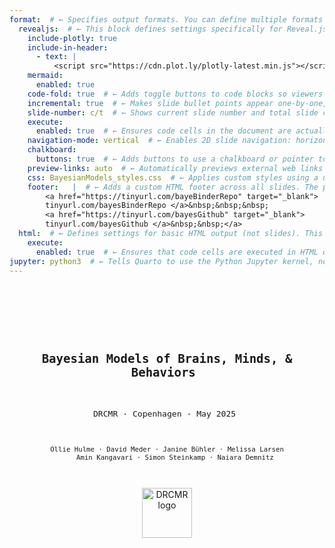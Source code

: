 ```yaml
---  
format:  # ← Specifies output formats. You can define multiple formats like revealjs (slides), html, pdf, etc.
  revealjs:  # ← This block defines settings specifically for Reveal.js slide output.
    include-plotly: true
    include-in-header:
      - text: |
          <script src="https://cdn.plot.ly/plotly-latest.min.js"></script>
    mermaid:
      enabled: true
    code-fold: true  # ← Adds toggle buttons to code blocks so viewers can hide/show the code.
    incremental: true  # ← Makes slide bullet points appear one-by-one, rather than all at once.
    slide-number: c/t  # ← Shows current slide number and total slide count (e.g., “3/10”) in the presentation.
    execute:
      enabled: true  # ← Ensures code cells in the document are actually executed during rendering.
    navigation-mode: vertical  # ← Enables 2D slide navigation: horizontal for sections, vertical for subsections.
    chalkboard:
      buttons: true  # ← Adds buttons to use a chalkboard or pointer tool while presenting.
    preview-links: auto  # ← Automatically previews external web links (e.g., YouTube, PDFs) inside slides.
    css: BayesianModels_styles.css  # ← Applies custom styles using a user-defined CSS file.
    footer:   |  # ← Adds a custom HTML footer across all slides. The pipe (|) means the following lines are literal block text.
        <a href="https://tinyurl.com/bayeBinderRepo" target="_blank">
        tinyurl.com/bayesBinderRepo </a>&nbsp;&nbsp;&nbsp;  
        <a href="https://tinyurl.com/bayesGithub" target="_blank">
        tinyurl.com/bayesGithub </a>&nbsp;&nbsp;</a>      
  html:  # ← Defines settings for basic HTML output (not slides). This is optional, but useful if rendering to HTML format too.
    execute:
      enabled: true  # ← Ensures that code cells are executed in HTML output as well.
jupyter: python3  # ← Tells Quarto to use the Python Jupyter kernel, not the default R kernel.
--- 
```

<!-- #region Title slide -->
--- 
 

<div style="display: flex; flex-direction: column; align-items: center; height: 100vh; padding-top: 60px; text-align: center;">
  <div style="font-size:1.6em; font-weight:bold; margin-bottom:10px; margin-top:10px;">
    Bayesian Models of Brains, Minds, & Behaviors 
  </div>

  <div style="font-size:1.1em; margin-bottom:15px;">
    DRCMR · Copenhagen · May 2025 
  </div>

  <div style="font-size:0.9em; max-width: 80%; margin: 0 auto;">
    Ollie Hulme · David Meder · Janine Bühler · Melissa Larsen
        Amin Kangavari · Simon Steinkamp · Naiara Demnitz
  </div>

  <img src="images/DRCMR_regionH_KU_logo.png" alt="DRCMR logo" style="height:80px; margin-top:15px;">
</div>

---
<!-- #endregion -->

<!-- #region Lecture#1 Preamble -->
# Lecture 1: Preamble
- How the week will go
- Materials  
- Schedule  
- Social 😊  
- Aims & expectations  

## Course overview

- **Basic modelling** → Get started
- **Intermediate modelling** → Go deeper
- **Integrate neural data** → Bridge brain & behavior
- **Group presentations** → Show what you built
- ↓
- lectures · interactive exercises · discussion · case studies ·  group work 
 
## Overarching schematic
- ![](images/course_schema.jpg){width=100%}
- Your group project will reflect this workflow.

## Group work & presentations
- **Separate** into small groups
- **Supervision** from multiple experts 
- **Pick question** that requires cognitive modelling
- **Design experiment** that collects behavioral & neural data
- **Design models**, sketch graphical diagrams, plan analyses to test hypotheses & answer question
- **Present projects**, share your work, ~15 mins on fri
- **Audience** questions & discussion 

## Materials: Interactive exercises  
- Run interactive python code via Binder   
- No installation needed  → just open in browser and go 😌  
- Loading takes time → keep your tab open
- <div style="text-align: center;">
    <img src="/images/binder.png" alt="binder screenshot" width="300px">
  </div>
- link in footer 👇 

## Materials: GitHub  
- All materials + code on GitHub 
- <div style="text-align: center;">
    <img src="/images/github.png" alt="github screenshot" width="300px">
  </div>
 - link in footer 👇   

## Materials: Book
- <div style="text-align: center;">
   <img src="/images/book.jpeg" alt="book screenshot" width="300px">
 </div>
- We rely heavily on it especially on days 1-3

## Schedule
- Up to date schedule > See the GitHub > README.md
- LOCATION CHANGES BY DAY
 
## Social: WhatsApp 
- Chat with each other 💬
- Ask & answer questions amongst yourselves 🗣️
- Stay in touch ❤️
- Friday bar! 😄
- Join group via 👇
- <img src="/images/whatsapp.png" width="300px">

## Overarching aim
- **Use the tools of probability theory to scientifically understand brains, minds, and behavior**
- **New perspective**. Upgrade your scientific thinking
- **Simplicity.** Tools are parsimonious, flexible, intuitive, and powerful.
- **Universality.** Same principles apply to science, statistic, brains, minds, behaviors, evolution, even physics. 
 
## Overarching schematic
- ![](images/course_schema.jpg){width=100%}
- Your goup project will reflect this workflow.

## Specific aims
- **Focus on mind & behavior** → Cognitive models 
- **Connect to neural data** via simple methods 🧠
- **Stop describing 🥱 → Start explaining 😌**
- **Engage.** Hands-on · Interactive · Discursive 
- **KISS.** Keep It Simple, Stoopid 😜
- **Vibes.** Intuitive · Playful · Fun · Useful ✨

## Our expectations of you:
- **Life is short.** Don't let things pass that you dont understand. 
- **Your life matters.** Your understanding matters. Actively take part.
- **You are entitled** to understand this. 
- **Don't listen** to it, fight it. 🥊
- **Disrupt.** Ask questions, interrupt. 🙋‍♂️
- **Be sceptical.** The truth is out there. 🤨

## We love to hear:
- *"I'm probably being stupid..."* 🤪
- *"I might have missed this..."*
- *"i dont understand why..."*
- *"do you have an intuition for why..."*
- *"i'm confused..."* 🤔
 
## Don't do this to yourself:
- Nod and pretend you get something 🙅‍♂️ 
- Assume you are the only one confused 😵‍💫😵
- Collapse under self doubt.

## Course team
- Too shy to ask a question, talk to Janine
- Organisation, ask David or Ollie
- Technical issue / Github / Binder / Python > Simon

<!-- #endregion-->

<!-- #region Lecture#2 Basics of Bayesian analysis-->

# Lecture 2: Basics of Bayesian Analysis
- The spirit of Bayesian thinking
- What is Bayesian modeling?
- Principles of Bayesian inference
- Observable vs. latent variables
- Beliefs and evidence
- Estimation methods
- Why Bayesian methods?

## The spirit of Bayesian thinking 
- <br>
- *"Probability theory is nothing but common sense reduced to calculation."* — Laplace (1814)  
- <br>
- *"The rules of probability are the rules of consistent reasoning."* — Jaynes (2003)  
- <br>
- *"Bayesian methods are not a special brand of inference; they are the only logically consistent rules for inference that are known."* — Jaynes (2003)

::: {.footer}
Laplace (1814); Jaynes (2003)
:::

## Bayesianism as the calculus of common sense
- <br><br>
- *Bayesianism is just probability theory applied to inference.* — Jaynes (2003)

::: {.footer}
Jaynes (2003)
:::

## Probability as rational consistency 
- Bayesian modeling follows the rules of probability.
- Probability is logic.
- Logic is consistency.
- Consistency is rationality.
- And rationality is just thinking clearly.

## So what is "Bayesian Modeling of Minds, Brains, and Behavior"?
- This course is about **thinking clearly about minds, brains, and behavior**.
- It's about testing theories rationally, using the evidence provided by data.
- Bayesian modeling offers a principled, rational way to update beliefs based on evidence.
- Ta-da!

## Bayesian Updating in a Nutshell
- Prior belief → Evidence → Posterior belief

## Example of a cognitive task 
- e.g., go/no-go
- <img src="/images/gonogo.png" width="800px">

## Cognitive task example
- 10 binary trials of equal difficulty
- Estimate ability $\theta$ from behavior
- $\theta$ is *latent*; 
- data are *observed*
- e.g., correct responses $k = 8$ out of $n = 10$

## Latent vs. observed
- <img src="/images/latent_observable.png" width="1000px">

## Why latent variables?
- We want to explain, not just describe
- *Descriptive*: e.g. "What did the subject score?"
- *Explanatory*: e.g. "What ability caused that score?"

## Why Science Cares About the Latent
- Scientific questions are causal:
  - Do parkinsons patients differ in *risk taking* on and off medication? 
  - Does serotonin change *empathy*? 
  - Does alpha waves cause *memory consolidation*? 
  - Does ozempic improve *cognitive flexibility*?
- We observe data, but we infer about latent causes
- Bayesian modeling connects observables to latent processes

## Back to the cogntive task
- **Observed**: number correct ($k/n$)
- **Latent**: ability ($\theta$)
- Same $\theta$ can result in different $k/n$
- Different $\theta$ can result in the same $k/n$ 
- Bayesian inference accounts for this uncertainty

## Beliefs as Distributions
- Probability distributions encode **beliefs**
- The **center** = most likely value
- The **spread** = uncertainty
- *To play with this open the notebook on Binder*
- `notebooks/probability_distributions.ipynb`
- see "Beliefs as distributions"

## Probability mass functions for discrete variables
- <img src="/images/probability_mass.jpg" width="350px" style="display:inline"/> 
- Total mass sums to 1: $\sum_x p(x) = 1$  
- Range sums: $p(2 \leq x \leq 4) = 0.4$  
- Odds: $\frac{p(5)}{p(7)} = 7$

## Probaility density functions for continuous variables
- <img src="/images/probability_density.jpg" width="350px">
- all probability density integrates to 1
- area under the curve is 1
- densities can exceed 1
- ratios make sense: 5.5 is 5 times less likely than 0.7

## Probability Density Functions for continuous variables
- <img src="/images/probability_density.jpg" width="350px" style="display:inline"/>
- Total area under curve: $\int p(x)\,dx = 1$  
- Densities can > 1, but only area matters.  
- Likelihood ratios make sense: e.g., $p(5.5)/p(0.7) = 1/5$

## Interpreting probability distributions  
- It's important to read and reason with probabilty distributions.
- `notebooks/probability_distributions.ipynb` 
- see "Interpreting probability distributions"

## Bayes’ rule
- <br> 
- $p(\theta \mid D) = \frac{\color{red}{p(D \mid \theta)} \cdot \color{blue}{p(\theta)}}{\color{green}{p(D)}}$
- <br>
- Posterior = $\frac{\color{red}{\text{Likelihood}}  \cdot \color{blue}{\text{Prior}}}{\color{green}{\text{Marginal likelihood}}}$
- <br>
- $\theta$ is a parameter, here "ability"
- $D$ is data, here it is the correct performance, $k$ successes out of $n$ trials
- <br>
- This tells us how our beliefs about ability are updated by the evidence provided by the data.

## Prior
- $p(\theta \mid D) = \frac{\color{red}{p(D \mid \theta)} \cdot \color{blue}{p(\theta)}}{\color{green}{p(D)}}$&nbsp;&nbsp;&nbsp;&nbsp;&nbsp;&nbsp;$\text{Posterior} = \frac{\color{red}{\text{Likelihood}} \cdot \color{blue}{\text{Prior}}}{\color{green}{\text{Marginal likelihood}}}$
- <br>
- **$\color{blue}{\text{Prior}}$** is what we believe about $\theta$ before seeing the data. 
- It reflects our assumptions or prior knowledge.

## Likelihood
- $p(\theta \mid D) = \frac{\color{red}{p(D \mid \theta)} \cdot \color{blue}{p(\theta)}}{\color{green}{p(D)}}$&nbsp;&nbsp;&nbsp;&nbsp;&nbsp;&nbsp;$\text{Posterior} = \frac{\color{red}{\text{Likelihood}} \cdot \color{blue}{\text{Prior}}}{\color{green}{\text{Marginal likelihood}}}$
- **$\color{red}{\text{Likelihood}}$** is the probability of data $D$ given a value of $\theta$.
- It shows how well each $\theta$ explains the data.
- Higher likelihood → stronger belief in $\theta$ 
- Lower likelihood → weaker belief.

## Marginal likelihood
- $p(\theta \mid D) = \frac{\color{red}{p(D \mid \theta)} \cdot \color{blue}{p(\theta)}}{\color{green}{p(D)}}$&nbsp;&nbsp;&nbsp;&nbsp;&nbsp;&nbsp;$\text{Posterior} = \frac{\color{red}{\text{Likelihood}} \cdot \color{blue}{\text{Prior}}}{\color{green}{\text{Marginal likelihood}}}$
- <br>
- **$\color{green}{\text{Marginal likelihood}}$** is the total probability of the data under all possible values of $\theta$.
- It represents how good the model is at predicting the data. 
- In doing so it normalizes the result so the posterior is a valid probability distribution.
- Note that it is independent of $\theta$

## Posterior
- $p(\theta \mid D) = \frac{\color{red}{p(D \mid \theta)} \cdot \color{blue}{p(\theta)}}{\color{green}{p(D)}}$&nbsp;&nbsp;&nbsp;&nbsp;&nbsp;&nbsp;$\text{Posterior} = \frac{\color{red}{\text{Likelihood}} \cdot \color{blue}{\text{Prior}}}{\color{green}{\text{Marginal likelihood}}}$
- <br>
- **Posterior** is what we believe about $\theta$ *after* seeing the data. 
- It’s the prior that has been updated by the evidence provided by the data.

## Updating beliefs with data
- We start with a **prior** belief $p(\theta)$
- Observe **data**: e.g. \( k = 9 \) correct out of \( n = 10 \)
- Bayes updates the belief:
- $p(\theta \mid D) = \frac{\color{red}{p(D \mid \theta)} \cdot \color{blue}{p(\theta)}}{\color{green}{p(D)}}$

## Intuition behind belief updating  
- The more likely the data is for a given $\theta$  
- The more we believe in that value of $\theta$ after seeing the data.
- The values of $\theta$ that are better supported by the data, are more believed in after experiencing the data
- We have updated our beliefs according to the data

## Proportional form of Bayes rule
- Since:  
  $p(\theta \mid D) = \frac{\color{red}{p(D \mid \theta)} \cdot \color{blue}{p(\theta)}}{\color{green}{p(D)}}$
- <br>
- The **$\color{green}{\text{Marginal likelihood}}$** $\color{green}{p(D)}$ doesn’t depend on $\theta$
- <br>
- So we can rewrite as:  
- $p(\theta \mid D) \propto \color{red}{p(D \mid \theta)} \cdot \color{blue}{p(\theta)}$
- $\text{Posterior} \propto \color{red}{\text{Likelihood}} \cdot \color{blue}{\text{Prior}}$
- "*Posterior is proportional to likelihood times prior*""

## Prior beliefs for theta
- `notebooks/probability distributions.ipynb`
- see "Prior beliefs for theta"

## Multiplying prior and likelihood
- `notebooks/probability distributions.ipynb`
-  see "Multiplying prior and likelihood" 

## Is the likelihood a probability distribution?
- `notebooks/probability distributions.ipynb`
-  see "Is the likelihood a probability distribution?"  

## Bayesian credibility intervals
- `notebooks/probability distributions.ipynb`
-  see "Bayesian credibility intervals"  

## Summarising the posterior
- `notebooks/probability distributions.ipynb`
-  see "Summarising the posterior" 

## Compute the posterior for the beta
- Prior: $p(\theta) \sim \text{Beta}(1,1)$
- Posterior: $p(\theta \mid D) \sim \text{Beta}(1 + k, 1 + n - k)$
- $k$ = correct, $n$ = total trials
- Simple, tractable update rule for binary outcomes
- `notebooks/probability distributions.ipynb`
- see "Computing posterior for the beta"

## Sequential updating of posterior
- Bayesian inference is consistent across steps
- One-step:
  - Prior → Combined data → Posterior
- Two-step:
  - Prior → Data1 → Intermediate Posterior → Data2 → Final Posterior
- Final result is identical
-  `notebooks/probability distributions.ipynb`
- see "Sequential updating"

## Why sequential updating of posterior matters
- You can peak at your data, it's ok! 
- Enables inference as data rolls in.
- *Optional stopping*: stop early, or extend data collection 
- *Efficient*: time, money, resources
- *Ethical*: minimises animals, humans, unnecessary treatment etc.

## Frequentist methods don’t allow this
- Frequentist inference assumes a fixed sample size and plan
- Stopping early or collecting more data invalidates p-values
- Counterfactual policies: what you would have done, if the data had turned out different impacts on your p-values. 
- Not widely understood. 

## Conjugate priors
- If Prior and posterior from the same distribution family → *conjugate*  
- <br>
- For example:
- $p(\theta): \text{Beta}(\alpha, \beta)$ 
- $p(\theta|data): \text{Beta}(\alpha + k, \beta + n - k)$
- <br>
- The posterior can be computed by plugging data directly into an equation
- Conjugacy allows for *analytic updates* 

## When conjugacy isnt possible: Sampling
- Conjugacy is relatively rare in real world cases
- In cases where conjugacy is not available sampling solutions are possible
- Commonly MCMC - Markov Chain Monte Carlo
- Works even when no closed-form solution
- Approximates the posterior via sampling

## Analytic vs. Sampling
- **Analytic**: Exact, when conjugate, rare
- **MCMC**: Approximate, more flexible, common

## MCMC in Practice
- **Red pill**: Learn how MCMC really works 🤓  
  - [Intuitive guide to MCMC internals](https://chat.openai.com/share/887b4e2d-2689-4e2d-b9ae-246b71d5782e)  
  - [Metropolis-Hastings explained simply](https://chat.openai.com/share/55cb6a00-1718-4327-8d51-3902a2064a11)  
  - These methods will keep evolving — expect newer algorithms, faster sampling, and better approximations.

- **Blue pill**: Trust the method and use it (but know how to spot when it's broken) 😄  
  - We'll demonstrate and visualise MCMC in practice.

## MCMC demo
- Go to "MCMC"
- `notebooks/probability distributions.ipynb`

## Why Bayesian Methods?
- **Principled reasoning**: Probabilistic logic = consistent thinking  
- **Uncertainty-aware**: Fully models uncertainty  
- **Latent variables**: Model hidden causes, not just outcomes  
- **Transparent updating**: Prior → Evidence → Posterior
- **Sequential updating**: Updating is the same whether data is sequential or all-in-one-go.  
- **Richer explanations**: From describing data to explaining via theory  
- **Flexible models**: Hierarchical, generative, extensible
- **Simple**: Same principle always. Learn it once. Apply it forever. 

<!-- #endregion-->

<!-- #region Lecture#3 Modelling a binary process-->

# Modeling a Binary Process
- Modeling binary outcomes in cognition  
- From observed data to hidden probabilities  
- Graphical models and their notation  
- Bayesian inference with JAGS  
- Convergence diagnostics and posterior checks  

## Modeling a Binary Process
- Start simple: focus on binary outcomes  
  e.g., *Success/Failure*, *Correct/Incorrect*, *Yes/No*
- Common examples: 
  *coin flips, true/false questions, detection tasks, motor responses*
- In our go/no-go example, each of the $n$ trials results in either $k$ successes  
- Binary processes are foundational for modeling cognition

## Getting Started
- Our goal is to infer ability in a go-no-go task
- We estimate a rate — the hidden probability $\theta$ that a response is correct
- We represent our uncertainty about $\theta$ as a probability distribution
- Many cognitive tasks can be modeled this way

## Binary Tasks in Cognitive Science
- Go/no-go, stop-signal, 2AFC, task switching  
- Recognition memory, Stroop, Flanker, oddball detection  
- Visual search, discrimination tasks, and so on. 

## From Binary Outcomes to a Hidden Rate
- Observe $k$ successes in $n$ trials → compute $\frac{k}{n}$
- But our interest is in the *underlying* success rate $\theta$
- Model: $k \sim \text{Binomial}(\theta, n)$
- $p(k \mid \theta, n) = \binom{n}{k} \theta^k (1 - \theta)^{n - k}$
- Assumes independent, identically distributed (i.i.d.) trials — no history effects

## Try it Yourself
- `notebooks/probability distributions.ipynb`
- see lecture 3 > "Binomial distribution"

## Graphical Models
- Graphical models represent probabilistic structure visually
- Nodes represent variables; edges represent dependencies
- Child nodes are conditionally dependent on parent nodes
- This is our JAGS model:
- ![](images/graphical%20model.png){width=30%}

## Graphical Notation

- **Circular** nodes: continuous variables  
- **Square** nodes: discrete variables  

- **Shaded** nodes: observed  
- **Unshaded** nodes: hidden  

- **Single border**: stochastic variable  
- **Double border**: deterministic relationship

## Graphical Notation Reference
- ![](images/graphical%20lexicon.jpeg){width=70%}

## Graphical Model Quiz
- ![](images/graphical%20model%20test.jpeg){width=30%}
- Upper node: What type of variable is this?  
- **Answer:** Continuous, stochastic, and observed
- Lower node: What type of variable is this?  
- **Answer:** Discrete, deterministic, and unobserved

## Sampling via JAGS
```.python
model {              # Define the model
  theta ~ dbeta(1,1) # Prior: theta follows a uniform beta distribution
  k ~ dbin(theta,n)  # Likelihood: k follows a binomial distribution
                     # with parameters theta and n
}                    # End of model
```
- ![](images/graphical%20model.png){width=30%}

## Interpreting the graphical model for the code
- ![](images/graphical%20model.png){width=30%}
- Theta is latent, and continuous
- n is observed and discrete
- k is observed and discrete
- Both feed n and k feed in to the likelihood to generate k

## R-hat as a convergence check
- It’s important to check that the sampling has converged to the stationary distribution.
- One heuristic is the R-hat statistic:  
  $\hat{R} = \frac{\text{var}(\text{within-chain})}{\text{var}(\text{across-chain})}$
- Rule of thumb: $\hat{R}$ should be between 1.00 and 1.01 for convergence.

## Inspecting the chains 
- the chains of samples should look like *hairy catapillars*
- like this:
- ![](images/hairy_caterpillar.png){width=60%}

## Try it yourself
 - go to "MCMC convergence checks**
 -  📂 `notebooks/probability distributions.ipynb`

## Difference between two rates
- Suppose we observe two processes, each producing successes out of trials:
- Process 1: $k_1$ successes out of $n_1$ trials  
- Process 2: $k_2$ successes out of $n_2$ trials
- We assume each is governed by a different underlying rate: $\theta_1$ and $\theta_2$.

## Estimating the difference
- We want to model each rate with a posterior Beta distribution, and we are interested in the difference:
- $\delta = \theta_1 - \theta_2$
- This tells us how much more (or less) likely success is in one group compared to the other.

## Examples and intuition
- Examples:
- 📈 Effect of a drug on performance ($\theta_1$ = treated, $\theta_2$ = control)
- 👶 Performance difference between age groups
- 🧪 Comparison of two algorithms on success rate
- A positive $\delta$ means group 1 is better; a negative $\delta$ means group 2 is better.

## Graphical model for inferring differences
- ![](images/fig3.3.jpg){width=100%}
- Why is delta double boundary?
- Because it is completely determined by the two thetas 

## JAGS code for infferring differences in rates
```.python
model{ 
  k1 ~ dbin(theta1,n1)
  k2 ~ dbin(theta2,n2)
  theta1 ~ dbeta(1,1)
  theta2 ~ dbeta(1,1)
  delta <-theta1-theta2
}                   # End of model
```
## Try it yourself
 - go to "Inferring the difference between two rates"  
 - `notebooks/probability distributions.ipynb`

## Interpret the posterior
- What is the approximate probability that the difference in rates  ($\delta$) is below 0?
- ![](images/posterior_delta.png){width=45%}

## Inferring a common rate 
- In some cases we want to infer a rate for 2 different processes
- e.g. *same subject & task, two different sessions*
- e.g. *same group, different subjects*
- e.g. *same subject, different tasks*
- Here we would model a single $\theta$
- ![](/images/common_rate_model.jpg) 

##  Same model with plate notation
- ![](/images/common_rate_model_plate.jpg)
- note only one theta, but multiple processes indexed by i 

## JAGS code for inferring a common rate 
```.python
 model{ 
  k1 ~ dbin(theta,n1)
  k2 ~ dbin(theta,n2)
  theta ~ dbeta(1,1)
}
```
- ![](/images/common_rate_model.jpg){width=100%} 
- Only one $\theta$ is modelling the two sets of data $k1$ and $k2$

## Try it out
 - go to "Inferring a common rate"  
 - `notebooks/probability distributions.ipynb`

## Predictions
- In Bayesian modeling, everything is about prediction.
- There are two fundamental axes:
  1. Are we predicting **parameters** or **data**?
  2. Are we predicting **before** or **after** observing data?

## Diiferent types of prediction
|                       | **Before data**                                         | **After data**                                                             |
|-----------------------|---------------------------------------------------------|----------------------------------------------------------------------------|
| **Parameters**        | Prior distribution: $p(\theta)$                         | Posterior distribution: $p(\theta \mid d_{\text{obs}})$                    | 
| **Data**              | Prior predictive distribution: $p(d_{\text{new}})$      | Posterior predictive distribution: $p(d_{\text{new}} \mid d_{\text{obs}})$ |

## Predicting parameters
- The **prior distribution** $p(\theta)$ is our prediction about the parameter before seeing data.
- The **posterior distribution** $p(\theta \mid d_\text{obs})$ is our updated prediction after observing data.

## Predicting data.
- The **prior predictive distribution** $p(d_{\text{new}})$ tells us what data we expect based on our prior belief about $\theta$.
- The **posterior predictive distribution** $p(d_{\text{new}} \mid d_{\text{obs}})$ predicts new data based on our updated belief.

## Todays posterior is tomorrows prior
- This measn that any posterior can always become a prior for a future prediction, and so on.  

## Prior and posterior prediction
```.python
model {
  # Prior distribution
  thetaprior ~ dbeta(1,1) 
  
  # Prior predictive distribtion
  priorpredk ~ dbin(thetapior,n) 
  
  # Posterior distribution 
  theta ~ dbeta(1,1) # theta becomes the posterior distribution of   
  k ~ dbin(theta,n) #likelihood for updating prior to posterior
  
  # Posterior predictive distribution
  postpredk ~ dbin(theta,n) # posterior predictive distibution
}
```
## Samples of the four distributions
- ![](/images/prior_post_predictions.jpg){width=60%}
- Prior and posterior distributions are in the space of the parameter
- Prior and posterior predictive distributions are in space of the data k out of n trials. 
 
## Comparing data to the posterior predictive distribution 
- - ![](/images/common_rate_model.jpg){width=100%} 
- If we estimate the model along with its predictive distributions
- We can see how this compares to the actual data

## Descriptive adequacy
- ...means how well does the model describe the data
-  Posterior for this data: k1 = 0, n1 =10 & k2=10, n2 = 10
- ![](images/posterior_common.jpg){width=50%}
- Looks ok, but does it have descriptive adequacy?

## Check posterior predictive distribution against data
- ![](images/posterior_predictive_common.jpg){width=40%}
- The model has poor *descriptive adequacy*. Why?
- Its a common rate model, so it predicts the same rate, but the data clearly is better modelled with different rates.  
 
## Prediction backwards and forward in time 
- Prediction normally about the future.
- Predictions can also apply to the past e.g. when information is missing.
- Data can help us infer hidden cognitive variables, which in turn may predict past behavior where information is incomplete.
- We predict what might have been known in the past if more information had been available. 
- Inference allows prediction both forward and backward in time.
 
## Prediction forward and backward in time
- Prediction is usually about the future — but it can also apply to the past.
- When data are missing, we use observed evidence to infer what *might have happened*.
- Cognitive models often predict hidden variables that explain past behavior.
- Inference lets us predict both what **might** happen and what **might have** happened.
<!-- #endregion -->

<!-- #region Lecture#4 Inference with Gaussians   -->
# Inferences with Gaussians  
- Due to central limit theorem, data and parameters are frequently Gaussian
- Gaussians have 2 parameters, a mean and a measure of their spread
- Spread can be expressed as a variance, std, or a precision (1/var) 
 
## Graphical model for Gaussians 
- Simple model for inferring Gaussian with unknown mean and std
- ![](fig.4.1.jpg)
 
## Interactive demo of Gaussian
- Jupyter notebook - interactive plotting of gaussian
 
## Sampling model for inferring Gaussians  
model { 
for (i in 1:n){
x[i]~dnorm(mu,lambda)
}
mu~dnorm(0,0.001)
sigma~dunif(0,10)
lambda<-1/pow(sigma,2)
} 
 
## Repeated measures of IQ 
- Imagine taking a cognitive test like IQ multiple times
- The mean is your IQ, and the spread models fluctuations in your performance. e.g. attention, fatigue, emotion, venus orbitting satturn
- We can model this as a Gaussian for each person

## Graphical model for IQ
- ![](fig.4.3.jpg)
- What parameter is common to all subjects?
- No index on the std. This means it is fixed.
- Is this justified?
- How to change it?
 
## Sampling code for IQ 
model{
  for (i in 1:n) {
    for (j in 1:m) {
      x[i,j]~dnorm(mu[i],lambda)
    }
  } 
sigma~dunif(0,100)
lambda <-1/pow(sigma,2)
for (i in 1:n) {
  mu([i]~ dunif(0,300))
}

}
<!-- #endregion                            -->

<!-- #region Lecture#5 Latent Mixture models      -->

# Latent mixture models
- What are they?
- How to use them to model mixtures of cognitive processes or traits
- How to use them to model compare models 

## Latent mixture models
- ...allow you to model data as coming from a *mixture* of *latent* processes. 
- This could be a mixture of cognitive processes, e.g. *guessing and trying, attending and not attending, remembering and forgetting.*
- Or mixture of states or traits, e.g. *depresssed vs. healthy, parkinsons vs. healthy, sleepy vs. awake*  
- An indicator variable estimates which mixture of processes generated the data.
- You can also use these mixture models to compare different models 

## Example: Latent mixture model of cognitive test
- *“Tryers”* have an ability that determines their rate of correct responses.
- *“Guessers”* score at chance level (e.g. 50%).
- Each participant belongs to one of the two groups.
- An *indicator* variable $z_i$ models *guesser* or *tryer*.

## Latent mixture model vs. simpler model
- ![](images/lmm.jpg){width=50%}
- ![](images/%20binomial%20rate%20model.jpg){width=50%}
- Its the same model, $z$ just allows a mix of two different processes that can set the rate $\theta$.
- Simples. 

## Latent mixture graphical model 
- ![](images/lmm.jpg){width=50%}
- $z_i$ is an indicator variable for participant $i$.
- $z_i = 0$ → guesser; $z_i = 1$ → tryer.
- $\psi = 0.5$ is the known chance performance level.
- $\phi$ is the tryer’s ability (same as $\theta$).
- Posterior of $z$ tells us the probability of each subject being either a guessers vs. a tryer.

## JAGS code for latent mixture
```.python
model {
  for (i in 1:p) {
    z[i] ~ dbern(0.5)
  }

  psi <- 0.5
  phi ~ dbeta(1, 1) I(0.5, 1)

  for (i in 1:p) {
    theta[i] <- equals(z[i], 0) * psi + equals(z[i], 1) * phi
    k[i] ~ dbin(theta[i], n)
  }
}
```
## Interactive demo
- `notebooks/probability distributions.ipynb`
-  Let's simulate data first
-  go to "Simulate guessers and tryers"  
- <br>
- Then we can run inference on each subject
-  go to "Infer guessers and tryers" 
 
<!-- #endregion                             -->

<!-- #region Lecture#6 Model selection            -->

# Model selection
- Why we need to compare models
- Simplicity vs. complexity
- Marginal likelihood as a comparison tool
- Predictive performance and prior bets
- Bayesian model comparison intuition

## Why compare models?
- Exept for the last section, we’ve mainly focused on single models
- Science advances by comparing competing explanations
- “This theory is good” → compared to what?
- We want to know which theory explains the data *better*
- This requires comparing models

## Simplicity vs. complexity
- “Explain phenomena by the simplest hypothesis that works” — Ptolemy
- “Avoid unnecessary plurality” — Occam’s razor
- “Complexity must pay for itself” — Hinton
- “Minimize free energy” — Friston
- These ideas all reflect the same principle: balance fit and complexity

## The Bayesian solution
- Many methods try to balance fit and complexity
- Bayesian methods do it naturally 
- Bayes gives us a single number for model quality: marginal likelihood
- It rewards accuracy...
- ...and penalizes wasted complexity

## Conditioning on a model
- Bayes' rule always assumes *a model*  
- But we can easily imagine different models, with different priors or structures
- Science is filled with competing explanations and models after all  
- We now ask: which model better predicts the data?  
- This leads us to the *marginal likelihood*  
- It’s the probability of the data, *given the model*

## Marginal likelihood
- $p(D \mid M)$ = average predictive performance of model $M$
- It’s a single number: 
- *How well the model predicted the data, on average*
- It accounts for *all* parameter values, weighted by their prior

## Analogy to betting
- Think of it like your model is betting on which parameter values best predict the data
- The better your bets, the higher your model’s score
- The prior is the placing of the bets, and the marginal likelihood is how good those bets paid off. 

## Marginal likelihood in words
- How probable was the data under this model $M$?
- Did the model concentrate its predictions where the data actually were?
- Priors spread out predictive mass
- Bad priors waste predictions on wrong areas
- Good priors focus predictions where the data land

## Octopus example
- There are two ~~octopi~~ octopusses.
- Both claim to be paranormal.
- It's 1970, so they are both working for the CIA
- ![](images/octopuses.jpg){width=50%}

## Octopus predictions 
- Where is the Russian sub?
- Alice: northern hemisphere
- Bob: Baltic Sea
- Data: Off the coast of Stockholm
- Alice was vaguely right 
- Bob was more precisely right → higher marginal likelihood

## How is marginal likelihood calculated?
- It’s the expected likelihood under the predictions of the prior:
- $p(D \mid M) = \int p(D \mid \theta, M)\, p(\theta \mid M)\, d\theta$
- For discrete parameters:
- $p(D \mid M) = \sum p(D \mid \xi_i)\, p(\xi_i)$
- It's a weighted average across all parameter settings

## Try it out  
- Lets compare alice and bob
-  `notebooks/probability distributions.ipynb`
- "Compare octopusses via marginal likelihood"

## Worked example
- Suppose a model has three parameter values: $\theta = \{0, 0.5, 1\}$
- Prior probabilities: $p(\theta_1) = \color{blue}{0.6}$, $p(\theta_2) = \color{blue}{0.3}$, $p(\theta_3) = \color{blue}{0.1}$
- Likelihoods: $p(D \mid \theta_1) = \color{red}{0.1}$, $p(D \mid \theta_2) = \color{red}{0.4}$, $p(D \mid \theta_3) = \color{red}{0.6}$
- Marginal likelihood:  
  $p(D) = \color{blue}{0.6} \cdot \color{red}{0.1} + \color{blue}{0.3} \cdot \color{red}{0.4} + \color{blue}{0.1} \cdot \color{red}{0.6}$
- Step by step:  
  $= \color{gray}{0.06} + \color{gray}{0.12} + \color{gray}{0.06} = \boxed{0.24}$

## Complexity and spread
- More complex models spread their predictions widely
- This lowers the average likelihood
- Even if they include the truth, they may assign low probability to it
- Marginal likelihood punishes this
- Broad priors = wasted predictions = lower score = lower marginal likelihood

## Complexity is not just parameter count
- A model with *many* narrow priors can be simple
- A model with *one* vague prior can be complex
- Complexity = how broadly a model spreads its predictions
- Narrow predictive distributions = simpler models
- Wide, uncertain predictions = complex models

## Misconception - sidenote
- <span style="color:gray">AIC, BIC penalize complexity by counting parameters</span>  
- <span style="color:gray">But parameter count ≠ true complexity</span>  
- <span style="color:gray">Complexity = how broadly a model spreads its predictions</span>
- <span style="color:gray">Bayesian marginal likelihood captures this automatically</span>

## Example: prior vagueness
- $\theta \sim \text{Uniform}(0,1)$ → vague → complex
- $\theta \sim \text{Uniform}(0.5,1)$ → tighter → simpler
- Both models have one parameter
- But they differ in how much of the prediction space they cover
- Complexity depends on how much ground a model tries to cover

## Example: prior vagueness 
- ![](images/complexity.png){width=100%}

## Why marginal likelihood matters
- It’s the most important quantity in Bayesian model comparison
- It unifies inference in brain, behavior, science
- Maximizing it means best average predictive performance
- It is the quantity that arguably everything else is trying to approximate: variational Bayes, free energy minimisation, ELBO, predictive coding, predictive processing

## Why marginal likelihood matters
- <span style="color:gray">Can even argue it is a *unique universal maximandum* for all physical and adaptive systems</span>
- <span style="color:gray">Woah man, that's like, deep.</span>
- 😵‍💫

<!-- #endregion                             -->

<!-- #region Lecture#7 Bayes factors              -->

# The Bayes factor
- Compared to what?  
- From marginal likelihood to relative evidence  
- Interpreting Bayes factors  
- Worked example: guessing vs. non-guessing  
- Pitfalls and philosophical notes

## Why compare models?
- A model with high marginal likelihood is good — but only *relative* to alternatives  
- Absolute goodness is rarely meaningful on its own  
- The key question is: compared to what?  
- We want relative evidence — which model explains the data better  
- The Bayes factor gives us that answer

## Compared to what?
- ![](images/oompa.jpg){width=100%}

## Set a compared-to-what alarm in your brain
- Listen out for one-sided superiority / inferiority claims
- *"this theory explains..."* 
- *"this model predicts the data poorly..."*
- *"this data is unlikely under the null hypothesis..."*
- **Ding!** → Compared to what?

## Bayes factor definition
- Marginal likelihood: *average predictive performance of a model*  
- Bayes factor compares this between two models  
- Defined as the ratio of marginal likelihoods:  
  $BF_{\color{blue}{1} \color{red}{2}} = \frac{p(D \mid \color{blue}{M_1})}{p(D \mid \color{red}{M_2})}$  
- Quantifies how much more likely the data is under $\color{blue}{M_1}$ than $\color{red}{M_2}$

## We already plotted Bayes factors
- Sneakly i didnt tell you they were bayes factors. 
- ![](images/ratio_marginal_likelihoods.png)

## Interpreting the Bayes factor
- $BF_{12} > 1$ → data favors $M_1$  
- $BF_{12} < 1$ → data favors $M_2$  
- $BF_{12} = 5$ → data is 5× more likely under $M_1$  
- $BF_{12} = \frac{1}{5}$ → data is 5× more likely under $M_2$  
- Strength of evidence depends on how far from 1 the ratio is

## Jeffreys' scale
| $BF_{12}$       | Interpretation                 |
|----------------|-------------------------------|
| >100           | Extreme evidence for $M_1$     |
| 30–100         | Very strong evidence for $M_1$ |
| 10–30          | Strong evidence for $M_1$      |
| 3–10           | Moderate evidence for $M_1$    |
| 1–3            | Anecdotal evidence for $M_1$   |
| 1              | No preference                  |
| 1/3–1          | Anecdotal evidence for $M_2$   |
| 1/10–1/3       | Moderate evidence for $M_2$    |
| 1/30–1/10      | Strong evidence for $M_2$      |
| 1/100–1/30     | Very strong evidence for $M_2$ |
| <1/100         | Extreme evidence for $M_2$     |

## Example: guessing vs. non-guessing
- 9 out of 10 trials correct → $k = 9$, $n = 10$  
- $M_1$: unknown ability → $\theta \sim \text{Uniform}(0,1)$  
- $M_2$: guessing → $\theta = 0.5$  
- Compute marginal likelihood under each model  
- Compare with a Bayes factor

## Bayes factor calculation
- For $M_1$: $p(D \mid M_1) = \frac{1}{1+n} = \frac{1}{11} \approx 0.0909$  
- For $M_2$: $p(D \mid M_2) = \binom{10}{9} (0.5)^{10} = 10 \cdot 0.000976 = 0.0098$  
- Bayes factor:  
  $BF_{12} = \frac{0.0909}{0.0098} \approx 9.3$  
- Data is about 9× more likely under $M_1$ than $M_2$

## Flipping the ratio
- If $BF_{12} < 1$, take the reciprocal: $BF_{21} = \frac{1}{BF_{12}}$  
- Keeps interpretation intuitive: how many times more likely is the data?  
- Example: $BF_{12} = 0.2$ → $BF_{21} = 5$  
- Now we say: data is 5× more likely under $M_2$  
- Same info, more digestible

## Bayes vs. Fisher
- Bayes compares models  
- Fisherian methods test a single null hypothesis  
- p-values ask: “how unlikely is this data under $H_0$?”  
- Bayes factors ask: “which model better explains the data?”  
- Evidence is always comparative: $p(\text{data} \mid \text{A})$ vs. $p(\text{data} \mid \text{B})$

## Cautions and critiques

- Bayes factors are sensitive to prior choice  
- Especially important for point nulls (e.g. $\theta = 0$)  
- Priors must reflect genuine uncertainty or theory  
- Use sensitivity analysis: test how conclusions change with different priors  
- Critics argue: are sharp nulls ever really true?

## The arc of civilisation
Fire, the wheel, writing, zero, the printing press, Newtonian physics, germ theory, the steam engine, the combustion engine, the Moon landing, the internet, CRISPR, GPT-4, self-driving cars, **Bayes factors**










<!-- #endregion                             -->








## Bayes factor equation
- Marginal likelihood measures a model’s absolute evidence by averaging its predictive performance over all parameter values.  
- Model selection often focuses on relative evidence —how well one model explains the data compared to another.  
- This is quantified using the Bayes factor:  
  $BF_{12} = \frac{p(D \mid M_1)}{p(D \mid M_2)}$
 
## Interpretation of the Bayes Factor  
- **BF > 1** → Data favors **M₁** over **M₂**.  
- **BF < 1** → Data favors **M₂** over **M₁**.  
- **Higher BF** → Stronger evidence for the favored model.  
- If **BF = 5**, the data is **5 times more likely** under **M₁** than **M₂**.  
- If **BF = 1/5**, the data is **5 times more likely** under **M₂** than **M₁**.  

## Jeffreys’ Scale for Bayes Factor  
| **Bayes Factor (BF₁₂)** | **Interpretation** |
|----------------|----------------|
| >100 | Extreme evidence for **M₁** |
| 30–100 | Very strong evidence for **M₁** |
| 10–30 | Strong evidence for **M₁** |
| 3–10 | Moderate evidence for **M₁** |
| 1–3 | Anecdotal evidence for **M₁** |
| 1 | No preference |
| 1/3–1 | Anecdotal evidence for **M₂** |
| 1/10–1/3 | Moderate evidence for **M₂** |
| 1/30–1/10 | Strong evidence for **M₂** |
| 1/100–1/30 | Very strong evidence for **M₂** |
| <1/100 | Extreme evidence for **M₂** |
-------------------------
 
## Example: Binomial Model  
- Suppose we have 9 correct (k) out of 10 trials (n) and compare two models:  
- M₁: A non-guessing model with unknown success rate.  
  $p(\theta \mid M_1) \sim \text{Uniform}(0,1)$  
- M₂: A guessing model with chance at 0.5
  $p(\theta \mid M_2) = 0.5$ 
- Compute **marginal likelihoods** for both models.  

## Bayes Factor for the example  
- **Marginal likelihoods**:  
- $p(D \mid M_1) = \left(\frac{10}{9}\right) \left(\frac{1}{2}\right)^{10}$  
- $p(D \mid M_2) = \left(\frac{1}{1+n}\right)$  
- **Bayes factor calculation**:  
 $BF_{12} = \frac{p(D \mid M_1)}{p(D \mid M_2)}$  
- $ BF_{12} = 0.107
- If $BF_{12} > 1$, M₁ is preferred; if < 1, M₂ is preferred.  
 
## Flipping the BF
- m1 is 0.107 less likely than m2
- hard to interpret
- thus when a BF is below it is often more convenient to take the reciprocal so that it is a value above 1.
- here it would be $BF_{21}$ which is 1/1.07 = 9.3
- M2 is 9.3 times more likely than M1
- the data is 9.3 times more likely under a model in which subjects are not guessing, vs. than in which they are guessing 

## Bayes vs. Fisher
- Bayesian methods are typically comparative, where two ore more models are compared
- Frequentist methods are not comparative, simply considering how unlikely data was generated by the null. 
- Evidence is always comparative. ratio of p(data|Innocent) : p(data|Guilty)

## Cautions and Critiques
- Bayes factors sensitive to prior specification.
- Must use careful prior selection and sensitivity analyses.
- Point null hypotheses controversial: can they ever be exactly true?
  - Pragmatically, yes (experimental studies).
  - Conceptually, more debated. 
<!-- #endregion                             -->

<!-- #region Lecture#8 Posterior                  -->
# Posterior model probabilities 
- Bayes factors compare the predictive performance of two different theories
- But model plausibility also depends on prior beliefs in each model.
- To assess relative plausibility after seeing the data we combine:
- Predictive performance (likelihood) and Prior plausibility (prior probabilities)
 
## Posterior odds
- Relaitve plausibility of models after seeing the data is indicated by the posterior odds
- The posterior odds of two models is:
  $\frac{p(M_1 \mid D)}{p(M_2 \mid D)} = \frac{p(D \mid M_1)}{p(D \mid M_2)} \cdot \frac{p(M_1)}{p(M_2)}$
- Or in words:
  **posterior odds = Bayes factor × prior odds**

## Bayes factor transforms prior odds into posterior odds
- The Bayes factor transforms **prior odds** into **posterior odds**:
  $\text{prior odds} \rightarrow \text{posterior odds}$
 
## Advantages of the Bayes factors
- Bayesian hypothesis tests (e.g., Bayes factors) naturally implement Ockham’s razor, penalising complex models when comparing them.  
- They quantify relative support for multiple models.  
- Allow model-averaged predictions over parameters.
- Bayes factors can provide evidence in favor of the null hypothesis (unlike frequentist)
- Bayes factors can be forever updated as data arrive (no fixed sample size or plan required)
- Easy to understand. How many more times likely the data is for one model than another. Thats it. What was the p-value again? 
 
## Extraordinary Claims Require Extraordinary Evidence
- Echoing Hume, Laplace, and Sagan: extraordinary claims require extraordinary evidence.
- This principle is baked into Bayesian methods through **posterior odds**:  
  $\text{Posterior odds} = \text{Bayes factor} \times \text{prior odds}$
- The prior plausibility of a model matters.
- Even strong evidence may not overturn implausible claims.
- Bayesian methods make explicit the influence of prior beliefs. Thats a good thing.
 
## Problems with p-values 
- p-values often misinterpreted
- ask your supervisor to define p-values. Most can't.
- p-values do not provide evidence for the null.
- depend on experimenter's intentions, and what they would do, if the data had turned out differently, as well as alternative hypotheses.
- Classical hypothesis testing is asymmetric:
- Null can be rejected, but never confirmed.

## Optional Stopping
- Bayesian methods allow data collection to stop at any time based on evidence.
- p-value methods require pre-specified stopping rules.
- Researchers can continue or stop based on interim Bayes factor values.
- Provides more flexibility and transparency.
 
## Challenges for Bayesian Approach
- Conceptual: Sensitivity to **prior distributions**.
- Computational: Difficulty in calculating **marginal likelihoods**.
- Using vague priors can lead to low-precision predictions.
- The Ockham’s razor property penalizes overly vague models.
- Priors must reflect meaningful knowledge — vague priors yield unhelpful results.
- Vague priors entail complex models
 
## Specifying Good Priors
- Researchers must encode prior knowledge into prior distributions.
- Options:
  - Subjective specification: Based on domain expertise.
  - Objective priors: E.g., unit-information priors, do not rely on specific prior knowledge.
- Objective priors useful for:
  - Wide applicability.
  - Transparent baseline comparisons.
  - Refinement with specific information when needed.
 
## Confusion About Priors
- Common misconception: Bayes factor depends on the prior plausibility of the models.
- In truth:  
  - Bayes factor is unaffected by prior probabilities of the models.
  - It does depend on the prior over model parameters (e.g., effect size).
- Important distinction:
  - Prior on models affects posterior probabilities but not bayes factor.
  - Prior on parameters affects the Bayes factor itself and hence the posterior odds.

## Prior Sensitivity
- When different parameter priors yield different conclusions, it shows scientific uncertainty.
- Strategies to handle prior sensitivity:
  - Local/intrinsic/fractional/partial Bayes factors.
  - Sensitivity analyses: Vary the priors on parameters and observe effects on conclusions.
- Reminder: Some models are robust, others are fragile to prior assumptions.
 
## Computational Challenges
- Computing marginal likelihoods is hard for complex models.
- Approximate methods include:
  - Candidate’s formula.
  - Basic marginal likelihood identity:
    $p(D \mid M_1) = \frac{p(D \mid \theta, M_1) p(\theta \mid M_1)}{p(\theta \mid D, M_1)}$
- MCMC-based methods:
  - Sample from posterior, evaluate likelihoods.
  - Use **model indicator variables** for model comparison.
<!-- #endregion -->

<!-- #region Lecture#9 Savage Dickey -->
# Savage-Dickkey method of model comparison
- In this method two models are compared:
  - **Null hypothesis ($H_0$)**: fixes parameter to a specific value, e.g., $\phi = \phi_0$
  - **Alternative hypothesis ($H_1$)**: parameter free to vary, e.g., $\phi \ne \phi_0$
- $H_0$ is nested within $H_1$ (by constraining parameter).
- Classical null hypothesis usually sharp (point-null).
 
## Savage–Dickey Density Ratio 
- Defines Bayes factor for nested models:
$BF_{01} = \frac{p(D \mid H_0)}{p(D \mid H_1)} = \frac{p(\phi = \phi_0 \mid D, H_1)}{p(\phi = \phi_0 \mid H_1)}$
- Simply the ratio of posterior to prior densities at the point of interest $\phi_0$ under the alternative hypothesis.
 
## Example: Binomial Scenario
- Binomial scenario: $\theta$ parameter, observing 9 correct and 1 incorrect response.
- Null hypothesis ($H_0$): $\theta = 0.5$
- Alternative hypothesis ($H_1$): $\theta$ free to vary, prior $\theta \sim Beta(1,1)$
- Bayes factor is the ratio of posterior and prior densities at $\theta=0.5$

## Visual Interpretation of Savage-Dickey
- ![](Fig7.1-example.jpg)
- Prior (uniform) and posterior distributions shown.
- Density ratio at $\theta=0.5$ gives Bayes factor.
 
## MCMC-Based Estimation for Savage-Dickey
- When analytical solutions are difficult, use MCMC:
-![](Fig7.2-MCMC-example.jpg)
- Posterior and prior estimated from MCMC samples.
- Heights of posterior and prior at the null point give Bayes factor.

## Advantages of Savage–Dickey
- Direct interpretation as density ratio.
- Simplifies computation —no separate marginal likelihood calculation needed.
- Works well for nested models.
<!-- #endregion    -->

<!-- #region Lecture#10 Compare guassian means    -->
# Commpare Gaussian means
- Common task: test if two Gaussian means differ
- Example: does glucose improve detection performance
- Focus: test claim that glucose boost has larger effect in summer

## Data
| Season | N  | Mean | SD  |
|--------|----|------|-----|
| Winter | 41 | 0.11 | 0.15|
| Summer | 41 | 0.07 | 0.23|
- Difference not significant  
- t = 0.79, p = 0.44

## p-values and the Null Hypothesis
- “From a null result, we cannot conclude that no difference exists…”
- p = 0.44 does not support H₀
- It just means data are not incompatible with H₀
- Need a Bayes factor to quantify support for H₀

## Bayes Factor Overview
- Bayes factor compares posterior vs prior odds
- Quantifies evidence for or against H₀
- Unlike p-values, can support H₀
 
## One-Sample Comparison Model
- Test standardized difference scores (e.g., winter - summer)
- Assume:
  - δ ~ Cauchy(0,1)
  - xᵢ ~ Gaussian(μ, 1/σ²)
  - μ = δσ

## One-Sample Graphical Model
- ![Fig 8.1](figures/graphical_model_onesample.png)
- Prior on δ: Cauchy(0,1)
- Prior on σ: Half-Cauchy
- Estimate posterior with MCMC
 
## Posterior vs Prior
- ![Figure 8.2](figures/posterior_prior_onesample.png)
- Posterior peaks near δ = 0
- Bayes Factor ≈ 5:1 in favor of H₀

## Order-Restricted Model
- SMM predicts **δ < 0**
- Use order-restricted prior:
  - δ ~ Cauchy(0,1) truncated to (-∞, 0)

## Updated Bayes Factor 
- ![Figure 8.4](figures/posterior_prior_orderrestricted.png)
- Stronger evidence for H₀: BF ≈ 10:1

## Summary 
- p-values can't confirm H₀
- Bayes factors can
- "Evidence of absence" of support for SMM's prediction
 
## Two-Sample Comparison
- Compare oxygenated vs plain water on memory
- Two independent groups

## Two-Sample Model Structure
- ![Figure 8.5](figures/graphical_model_twosample.png)
- Shared variance σ²
- δ = α / σ  
- α = μₓ - μᵧ
 
## Large Effect Example
| Group         | N  | Mean   | SD   |
|---------------|----|--------|------|
| Plain Water   | 20 | 68.35  | 6.38 |
| Oxygenated    | 20 | 76.65  | 4.06 |
| t(38) = 4.47, p < .01 |
 
## Two-Sample Bayes Factor
-![Figure 8.6](figures/posterior_prior_twosample.png)
- Posterior moves away from 0
- BF ≈ 447:1 in favor of H₁  
- Decisive evidence for oxygenated water effect 
<!-- #endregion   -->

<!-- #region Lecture#11 Compare binomial rates    -->
# Comparing binomial rates
- We will naturally compute binomial rates for different groups or conditions
- And ask which is larger? 
- We thus need to compare binomial rates and test hypotheses about which is bigger etc.

## Bayesian graphical model
- ![Figure 9.1](figures/Fig9.1.png)
- graphical model for comparing two proportions

## Bayesian model
- We model the observed counts using binomial likelihoods and assign uniform Beta priors:
    s1 ~ Binomial(theta1, n1)  
    s2 ~ Binomial(theta2, n2)  
    theta1 ~ Beta(1, 1)  
    theta2 ~ Beta(1, 1)  
    delta <- theta1 - theta2
- theta1: 
- theta2: 
- delta = theta1 - theta2: difference in proportions
- We are interested in the posterior distribution of delta.
 
## Model Code 
Here is the model used for posterior simulation:
    model {
      theta1 ~ dbeta(1,1)
      theta2 ~ dbeta(1,1)
      delta <- theta1 - theta2
      s1 ~ dbin(theta1, n1)
      s2 ~ dbin(theta2, n2)
      theta1prior ~ dbeta(1,1)
      theta2prior ~ dbeta(1,1)
      deltaprior <- theta1prior - theta2prior
    }
This allows us to compare the prior and posterior density of delta at zero.
 
## Prior and Posterior Distributions
- ![Figure 9.2](figures/Fig9.2.png)
- We estimate the posterior distribution for the rate difference delta = theta1 - theta2 using Bayesian inference.
- The left plot shows prior and posterior distributions for delta across its full range.
- The right plot zooms in near delta = 0.
- This is used in the Savage–Dickey density ratio to compute the Bayes factor.
- The Savage–Dickey method compares:
    BF_01 = prior density at delta = 0 / posterior density at delta = 0
 
## Interpreting the Bayes Factor
- The posterior density at delta = 0 is about half the prior density.
- This gives a Bayes factor ≈ 2 in favor of the alternative hypothesis H1: delta ≠ 0.
- The 95% credible interval for delta is approximately [-0.09, 0.01], which does not include 0.

**Interpretation**:
- There is only modest evidence that one rate is higher than another 
- The Bayes factor penalizes H1 for spreading prior mass over implausible values. 
<!-- #endregion    -->

<!-- #region Lecture#12 Memory retention-->
<!-- #endregion    -->

<!-- #region Lecture#13 Psychophysical function fitting-->
<!-- #endregion    -->